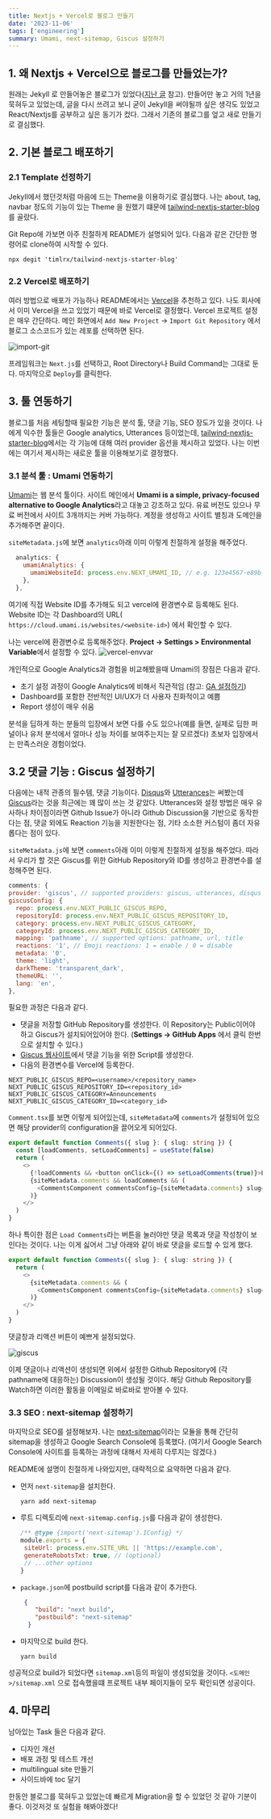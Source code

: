 ```yaml
---
title: Nextjs + Vercel로 블로그 만들기
date: '2023-11-06'
tags: ['engineering']
summary: Umami, next-sitemap, Giscus 설정하기
---
```


## 1. 왜 Nextjs + Vercel으로 블로그를 만들었는가?

원래는 Jekyll 로 만들어놓은 블로그가 있었다([지난 글](https://diniblog.vercel.app/blog/setting-up-jekyll-blog) 참고).
만들어만 놓고 거의 1년을 묵혀두고 있었는데, 글을 다시 쓰려고 보니 굳이 Jekyll을 써야될까 싶은 생각도 있었고 React/Nextjs를 공부하고 싶은 동기가 컸다.
그래서 기존의 블로그를 엎고 새로 만들기로 결심했다.

## 2. 기본 블로그 배포하기

### 2.1 Template 선정하기

Jekyll에서 했던것처럼 마음에 드는 Theme을 이용하기로 결심했다.
나는 about, tag, navbar 정도의 기능이 있는 Theme 을 원했기 떄문에 [tailwind-nextjs-starter-blog](https://github.com/timlrx/tailwind-nextjs-starter-blog)를 골랐다.

Git Repo에 가보면 아주 친절하게 README가 설명되어 있다. 다음과 같은 간단한 명령어로 clone하여 시작할 수 있다.

```shell
npx degit 'timlrx/tailwind-nextjs-starter-blog'
```

### 2.2 Vercel로 배포하기

여러 방법으로 배포가 가능하나 README에서는 [Vercel](https://vercel.com/docs)을 추천하고 있다. 나도 회사에서 이미 Vercel을 쓰고 있었기 때문에 바로 Vercel로 결정했다.
Vercel 프로젝트 설정은 매우 간단하다. 메인 화면에서 `Add New Project` -> `Import Git Repository` 에서 블로그 소스코드가 있는 레포를 선택하면 된다.

![import-git](/static/images/231106-nextjs-blog/import-git.png)

프레임워크는 `Next.js`를 선택하고, Root Directory나 Build Command는 그대로 둔다. 마지막으로 `Deploy`를 클릭한다.


## 3. 툴 연동하기

블로그를 처음 세팅할때 필요한 기능은 분석 툴, 댓글 기능, SEO 장도가 있을 것이다.
나에게 익수한 툴들은 Google analytics, Utterances 등이었는데,
[tailwind-nextjs-starter-blog](https://github.com/timlrx/tailwind-nextjs-starter-blog)에서는 각 기능에 대해 여러 provider 옵션을 제시하고 있었다.
나는 이번에는 여기서 제시하는 새로운 툴을 이용해보기로 결정했다.

### 3.1 분석 툴 : Umami 연동하기
[Umami](https://umami.is/)는 웹 분석 툴이다. 사이트 메인에서 **Umami is a simple, privacy-focused alternative to Google Analytics**라고 대놓고 강조하고 있다.
유료 버전도 있으나 무료 버전에서 사이트 3개까지는 커버 가능하다. 계정을 생성하고 사이트 별칭과 도메인을 추가해주면 끝이다.


`siteMetadata.js`에 보면 `analytics`아래 이미 이렇게 친절하게 설정을 해주었다.
```js
  analytics: {
    umamiAnalytics: {
      umamiWebsiteId: process.env.NEXT_UMAMI_ID, // e.g. 123e4567-e89b-12d3-a456-426614174000
    },
  },
```
여기에 직접 Website ID를 추가해도 되고 vercel에 환경변수로 등록해도 된다.
Website ID는 각 Dashboard의 URL( `https://cloud.umami.is/websites/<website-id>`) 에서 확인할 수 있다.

나는 vercel에 환경변수로 등록해주었다. **Project -> Settings > Environmental Variable**에서 설정할 수 있다.
![vercel-envvar](/static/images/231106-nextjs-blog/vercel-envvar.png)

개인적으로 Google Analytics과 경험을 비교해봤을때 Umami의 장점은 다음과 같다.

- 초기 설정 과정이 Google Analytics에 비해서 직관적임 (참고: [GA 설정하기](https://diniblog.vercel.app/blog/setting-up-jekyll-blog#3-add-on-%EC%B6%94%EA%B0%80%ED%95%98%EA%B8%B0))
- Dashboard를 포함한 전반적인 UI/UX가 더 사용자 친화적이고 예쁨
- Report 생성이 매우 쉬움

분석을 딥하게 하는 분들의 입장에서 보면 다를 수도 있으나(예를 들면, 실제로 딥한 퍼널이나 유저 분석에서 얼마나 성능 차이를 보여주는지는 잘 모르겠다) 초보자 입장에서는 만족스러운 경험이었다.

## 3.2 댓글 기능 : Giscus 설정하기

다음에는 내적 관종의 필수템, 댓글 기능이다. [Disqus](https://disqus.com/)와 [Utterances](https://utteranc.es/)는 써봤는데 [Giscus](https://giscus.app/)라는 것을 최근에는 꽤 많이 쓰는 것 같았다.
Utterances와 설정 방법은 매우 유사하나 차이점이라면 Github Issue가 아니라 Github Discussion을 기반으로 동작한다는 점, 댓글 외에도 Reaction 기능을 지원한다는 점, 기타 소소한 커스텀이 좀더 자유롭다는 점이 있다.


`siteMetadata.js`에 보면 `comments`아래 이미 이렇게 친절하게 설정을 해주었다. 따라서 우리가 할 것은 Giscus를 위한 GitHub Repository와 ID를 생성하고 환경변수를 설정해주면 된다.

```javascript
comments: {
provider: 'giscus', // supported providers: giscus, utterances, disqus
giscusConfig: {
  repo: process.env.NEXT_PUBLIC_GISCUS_REPO,
  repositoryId: process.env.NEXT_PUBLIC_GISCUS_REPOSITORY_ID,
  category: process.env.NEXT_PUBLIC_GISCUS_CATEGORY,
  categoryId: process.env.NEXT_PUBLIC_GISCUS_CATEGORY_ID,
  mapping: 'pathname', // supported options: pathname, url, title
  reactions: '1', // Emoji reactions: 1 = enable / 0 = disable
  metadata: '0',
  theme: 'light',
  darkTheme: 'transparent_dark',
  themeURL: '',
  lang: 'en',
},
```

필요한 과정은 다음과 같다.

- 댓글을 저장할 GitHub Repository를 생성한다. 이 Repository는 Public이어야 하고 Giscus가 설치되어있어야 한다. (**Settings -> GitHub Apps** 에서 클릭 한번으로 설치할 수 있다.)
- [Giscus 웹사이트](https://giscus.app/)에서 댓글 기능을 위한 Script를 생성한다.
- 다음의 환경변수를 Vercel에 등록한다.

```env
NEXT_PUBLIC_GISCUS_REPO=<username>/<repository_name>
NEXT_PUBLIC_GISCUS_REPOSITORY_ID=<repository_id>
NEXT_PUBLIC_GISCUS_CATEGORY=Announcements
NEXT_PUBLIC_GISCUS_CATEGORY_ID=<category_id>
```

`Comment.tsx`를 보면 이렇게 되어있는데, `siteMetadata`에 `comments`가 설정되어 있으면 해당 provider의 configuration을 끌어오게 되어있다.

```typescript
export default function Comments({ slug }: { slug: string }) {
  const [loadComments, setLoadComments] = useState(false)
  return (
    <>
      {!loadComments && <button onClick={() => setLoadComments(true)}>Load Comments</button>}
      {siteMetadata.comments && loadComments && (
        <CommentsComponent commentsConfig={siteMetadata.comments} slug={slug} />
      )}
    </>
  )
}
```

하나 특이한 점은 `Load Comments`라는 버튼을 눌러야만 댓글 목록과 댓글 작성창이 보인다는 것이다.
나는 이게 싫어서 그냥 아래와 같이 바로 댓글을 로드할 수 있게 했다.

```typescript
export default function Comments({ slug }: { slug: string }) {
  return (
    <>
      {siteMetadata.comments && (
        <CommentsComponent commentsConfig={siteMetadata.comments} slug={slug} />
      )}
    </>
  )
}
```

댓글창과 리액션 버튼이 예쁘게 설정되었다.

![giscus](/static/images/231106-nextjs-blog/giscus.png)

이제 댓글이나 리액션이 생성되면 위에서 설정한 Github Repository에 (각 pathname에 대응하는) Discussion이 생성될 것이다.
해당 Github Repository를 Watch하면 이러한 활동을 이메일로 바로바로 받아볼 수 있다.

### 3.3 SEO : next-sitemap 설정하기

마지막으로 SEO를 설정해보자. 나는 [next-sitemap](https://github.com/iamvishnusankar/next-sitemap)이라는 모듈을 통해 간단히 sitemap을 생성하고 Google Search Console에 등록했다.
(여기서 Google Search Console에 사이트를 등록하는 과정에 대해서 자세히 다루지는 않겠다.)

README에 설명이 친절하게 나와있지만, 대략적으로 요약하면 다음과 같다.
- 먼저 `next-sitemap`을 설치한다.
  ```shell
  yarn add next-sitemap
  ```
- 루트 디렉토리에 `next-sitemap.config.js`를 다음과 같이 생성한다.
     ```js
     /** @type {import('next-sitemap').IConfig} */
    module.exports = {
      siteUrl: process.env.SITE_URL || 'https://example.com',
      generateRobotsTxt: true, // (optional)
      // ...other options
    }
     ```
- `package.json`에 postbuild script를 다음과 같이 추가한다.
  ```json
   {
      "build": "next build",
      "postbuild": "next-sitemap"
    }
   ```
- 마지막으로 build 한다.
  ```shell
  yarn build
  ```

성공적으로 build가 되었다면 `sitemap.xml`등의 파일이 생성되었을 것이다. `<도메인>/sitemap.xml` 으로 접속했을떄 프로젝트 내부 페이지들이 모두 확인되면 성공이다.


## 4. 마무리

남아있는 Task 들은 다음과 같다.

* 디자인 개선
* 배포 과정 및 테스트 개선
* multilingual site 만들기
* 사이드바에 toc 달기

한동안 블로그를 묵혀두고 있었는데 빠르게 Migration을 할 수 있었던 것 같아 기분이 좋다.  이것저것 또 실험을 해봐야겠다!